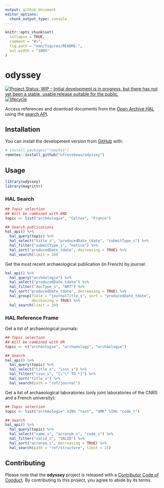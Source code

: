 ```yaml
---
output: github_document
editor_options: 
  chunk_output_type: console
---
```


<!-- README.md is generated from README.Rmd. Please edit that file -->

```r
knitr::opts_chunk$set(
  collapse = TRUE,
  comment = "#>",
  fig.path = "man/figures/README-",
  out.width = "100%"
)
```

# odyssey

<!-- badges: start -->
[![Project Status: WIP – Initial development is in progress, but there has not yet been a stable, usable release suitable for the public.](https://www.repostatus.org/badges/latest/wip.svg)](https://www.repostatus.org/#wip)
[![lifecycle](https://img.shields.io/badge/lifecycle-experimental-orange.svg)](https://www.tidyverse.org/lifecycle/#experimental)
<!-- badges: end -->

Access references and download documents from the [Open Archive HAL](https://hal.archives-ouvertes.fr/) using the [search API](https://api.archives-ouvertes.fr/docs/search/).

## Installation

You can install the development version from [GitHub](https://github.com/) with:

``` r
# install.packages("remotes")
remotes::install_github("nfrerebeau/odyssey")
```

## Usage

```r
library(odyssey)
library(magrittr)
```

### HAL Search

```r
## Topic selection
## Will be combined with AND
topic <- list("archéologie", "Celtes", "France")

## Search publications
hal_api() %>%
  hal_query(topic) %>%
  hal_select("title_s", "producedDate_tdate", "submitType_s") %>%
  hal_filter("submitType_s", "notice") %>% 
  hal_sort("producedDate_tdate", decreasing = TRUE) %>%
  hal_search(limit = 10)
```

Get the most recent archaeological publication (in French) by journal:

```r
hal_api() %>%
  hal_query("archéologie") %>%
  hal_select("producedDate_tdate") %>%
  hal_filter("docType_s", "ART") %>%
  hal_sort("producedDate_tdate", decreasing = TRUE) %>%
  hal_group(field = "journalTitle_s", sort = "producedDate_tdate", 
            decreasing = TRUE) %>%
  hal_search(limit = 10)
```

### HAL Reference Frame

Get a list of archaeological journals:

```r
## Topic selection
## Will be combined with OR
topic <- c("archéologie", "archaeology", "archäologie")

## Search
hal_api() %>% 
  hal_query(topic) %>% 
  hal_select("title_s", "issn_s") %>%
  hal_filter("issn_s", "[\"\" TO *]") %>%
  hal_sort("title_s") %>%
  hal_search(path = "ref/journal") 
```

Get a list of archaeological laboratories (only joint laboratories of the CNRS and a French university):

```r
## Topic selection
topic <- list("archéologie" %IN% "text", "UMR" %IN% "code_t")

## Search
hal_api() %>% 
  hal_query(topic) %>% 
  hal_select("name_s", "acronym_s", "code_s") %>%
  hal_filter("valid_s", "VALID") %>%
  hal_sort("acronym_s", decreasing = TRUE) %>%
  hal_search(path = "ref/structure", limit = 15) 
```

## Contributing
Please note that the **odyssey** project is released with a [Contributor Code of Conduct](https://github.com/nfrerebeau/odyssey/blob/master/.github/CODE_OF_CONDUCT.md). By contributing to this project, you agree to abide by its terms.
